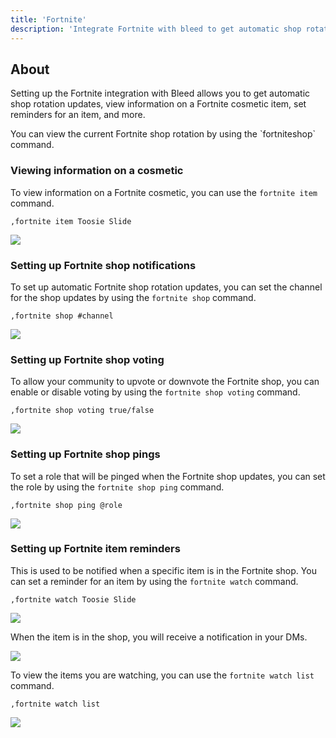 ```yaml
---
title: 'Fortnite'
description: 'Integrate Fortnite with bleed to get automatic shop rotation updates, view information on a Fortnite cosmetic item, set reminders for an item, and more.'
---
```


## About
Setting up the Fortnite integration with Bleed allows you to get automatic shop rotation updates, view information on a Fortnite cosmetic item, set reminders for an item, and more.

<Info>
    You can view the current Fortnite shop rotation by using the `fortniteshop` command.
</Info>


### Viewing information on a cosmetic
To view information on a Fortnite cosmetic, you can use the `fortnite item` command.

```
,fortnite item Toosie Slide
```

<Frame type="glass" caption="Viewing information on Tooie Slide emote">
    <img src="https://i.imgur.com/tcrBSVL.png"/>
</Frame>

### Setting up Fortnite shop notifications
To set up automatic Fortnite shop rotation updates, you can set the channel for the shop updates by using the `fortnite shop` command.

```
,fortnite shop #channel
```

<Frame type="glass" caption="Setting where the Fortnite shop updates will be sent">
    <img src="https://i.imgur.com/Zrffkx6.png"/>
</Frame>


### Setting up Fortnite shop voting
To allow your community to upvote or downvote the Fortnite shop, you can enable or disable voting by using the `fortnite shop voting` command.

```
,fortnite shop voting true/false
```

<Frame type="glass" caption="Enabling voting for the new Fortnite shop">
    <img src="https://i.imgur.com/VYrYti2.png"/>
</Frame>


### Setting up Fortnite shop pings
To set a role that will be pinged when the Fortnite shop updates, you can set the role by using the `fortnite shop ping` command.

```
,fortnite shop ping @role
```

<Frame type="glass" caption="Setting the role for Fortnite shop pings">
    <img src="https://i.imgur.com/vhp6Jzg.png"/>
</Frame>


### Setting up Fortnite item reminders
This is used to be notified when a specific item is in the Fortnite shop. You can set a reminder for an item by using the `fortnite watch` command.

```
,fortnite watch Toosie Slide
```

<Frame type="glass" caption="Adding an item to the watch list">
    <img src="https://i.imgur.com/In7xtPf.png"/>
</Frame>

When the item is in the shop, you will receive a notification in your DMs.

<Frame type="glass" caption="Being notified when the item is in the shop">
    <img src="https://i.imgur.com/TsEOPb8.png"/>
</Frame>

To view the items you are watching, you can use the `fortnite watch list` command.

```
,fortnite watch list
```

<Frame type="glass" caption="Viewing the items you are watching">
    <img src="https://i.imgur.com/rAfAZP3.png"/>
</Frame>